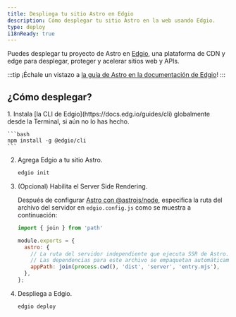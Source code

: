 ```yaml
---
title: Despliega tu sitio Astro en Edgio
description: Cómo desplegar tu sitio Astro en la web usando Edgio.
type: deploy
i18nReady: true
---
```


Puedes desplegar tu proyecto de Astro en [Edgio](https://www.edg.io/), una plataforma de CDN y edge para desplegar, proteger y acelerar sitios web y APIs.

:::tip
¡Échale un vistazo a [la guía de Astro en la documentación de Edgio](https://docs.edg.io/guides/astro)!
:::

## ¿Cómo desplegar?

<Steps>
1. Instala [la CLI de Edgio](https://docs.edg.io/guides/cli) globalmente desde la Terminal, si aún no lo has hecho.

    ```bash
    npm install -g @edgio/cli
    ```

2. Agrega Edgio a tu sitio Astro.

    ```bash
    edgio init
    ```

3. (Opcional) Habilita el Server Side Rendering.

    Después de configurar [Astro con @astrojs/node](/es/guides/integrations-guide/node/), especifica la ruta del archivo del servidor en `edgio.config.js` como se muestra a continuación:

    ```js title="edgio.config.js" ins={1,4-8}
    import { join } from 'path'

    module.exports = {
      astro: {
        // La ruta del servidor independiente que ejecuta SSR de Astro.
        // Las dependencias para este archivo se empaquetan automáticamente.
        appPath: join(process.cwd(), 'dist', 'server', 'entry.mjs'),
      },
    };
    ```

4. Despliega a Edgio.

    ```bash
    edgio deploy
    ```
</Steps>